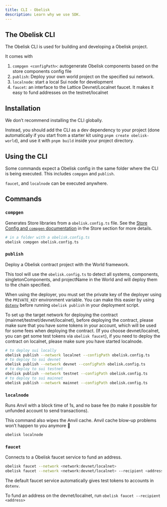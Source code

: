 ```yaml
---
title: CLI - Obelisk
description: Learn why we use SDK.
---
```


## The Obelisk CLI

The Obelisk CLI is used for building and developing a Obelisk project.

It comes with


1. `compgen <configPath>`: autogenerate Obelisk components based on the store components config file
2. `publish`: Deploy your own world project on the specified sui network.
3. `localnode`: start a local Sui node for development
4. `faucet`: an interface to the Lattice Devnet/Localnet faucet. It makes it easy to fund addresses on the testnet/localnet

## Installation

We don’t recommend installing the CLI globally.

Instead, you should add the CLI as a dev dependency to your project (done automatically if you start from a starter kit using `pnpm create obelisk-world`), and use it with `pnpm build` inside your project directory.

## Using the CLI

Some commands expect a Obelisk config in the same folder where the CLI is being executed. This includes `compgen` and `publish`.

`faucet`, and `localnode` can be executed anywhere.

## Commands

### `compgen`

Generates Store libraries from a `obelisk.config.ts` file. See the [Store Config and `compgen` documentation](store/config) in the Store section for more details.

```bash
# in a folder with a obelisk.config.ts
obelisk compgen obelisk.config.ts
```

### `publish`

Deploy a Obelisk contract project with the World framework.

This tool will use the `obelisk.config.ts` to detect all systems, components, singletonComponents, and projectName in the World and will deploy them to the chain specified.

When using the deployer, you must set the private key of the deployer using the `PRIVATE_KEY` environment variable. You can make this easier by using [`dotenv`](https://www.npmjs.com/package/dotenv) before running `obelisk publish` in your deployment script.

To set up the target network for deploying the contract (mainnet/testnet/devnet/localnet), before deploying the contract, please make sure that you have some tokens in your account, which will be used for some fees when deploying the contract. (If you choose devnet/localnet, you can get some test tokens via `obelisk faucet`), if you need to deploy the contract on localnet, please make sure you have started localnode.

```bash
# to deploy sui locally
obelisk publish --network localnet --configPath obelisk.config.ts
# to deploy to sui devnet
obelisk publish --network devnet --configPath obelisk.config.ts
# to deploy to sui testnet
obelisk publish --network testnet --configPath obelisk.config.ts
# to deploy to sui mainnet
obelisk publish --network mainnet --configPath obelisk.config.ts
```

### `localnode`

Runs Anvil with a block time of 1s, and no base fee (to make it possible for unfunded account to send transactions).

This command also wipes the Anvil cache. Anvil cache blow-up problems won’t happen to you anymore 🙂

```bash
obelisk localnode
```

### `faucet`

Connects to a Obelisk faucet service to fund an address.

```bash
obelisk faucet --network <network:devnet/localnet>
obelisk faucet --network <network:devnet/localnet> --recipient <address>
```

The default faucet service automatically gives test tokens to accounts in `dotenv`.

To fund an address on the devnet/localnet, run `obelisk faucet --recipient <address>`
